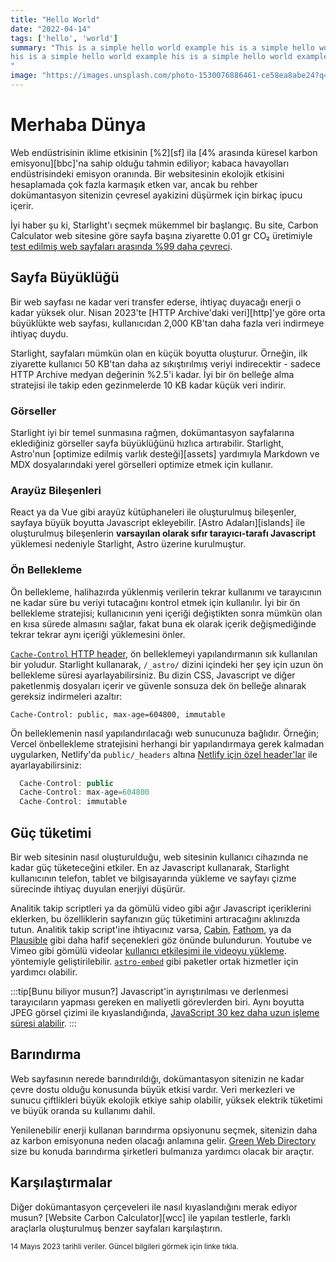 ```yaml
---
title: "Hello World"
date: "2022-04-14"
tags: ['hello', 'world']
summary: "This is a simple hello world example his is a simple hello world example his is a simple hello world example
his is a simple hello world example his is a simple hello world example his is a simple hello world example
"
image: "https://images.unsplash.com/photo-1530076886461-ce58ea8abe24?q=80&w=2071&auto=format&fit=crop&ixlib=rb-4.0.3&ixid=M3wxMjA3fDB8MHxwaG90by1wYWdlfHx8fGVufDB8fHx8fA%3D%3D"
---
```


# Merhaba Dünya

Web endüstrisinin iklime etkisinin [%2][sf] ila [4% arasında küresel karbon emisyonu][bbc]'na sahip olduğu tahmin ediliyor; kabaca havayolları endüstrisindeki emisyon oranında.
Bir websitesinin ekolojik etkisini hesaplamada çok fazla karmaşık etken var, ancak bu rehber dokümantasyon sitenizin çevresel ayakizini düşürmek için birkaç ipucu içerir.

İyi haber şu ki, Starlight'ı seçmek mükemmel bir başlangıç.
Bu site, Carbon Calculator web sitesine göre sayfa başına ziyarette 0.01 gr CO₂ üretimiyle [test edilmiş web sayfaları arasında %99 daha çevreci][sl-carbon].

## Sayfa Büyüklüğü

Bir web sayfası ne kadar veri transfer ederse, ihtiyaç duyacağı enerji o kadar yüksek olur.
Nisan 2023'te [HTTP Archive'daki veri][http]'ye göre orta büyüklükte web sayfası, kullanıcıdan 2,000 KB'tan daha fazla veri indirmeye ihtiyaç duydu.

Starlight, sayfaları mümkün olan en küçük boyutta oluşturur.
Örneğin, ilk ziyarette kullanıcı 50 KB'tan daha az sıkıştırılmış veriyi indirecektir - sadece HTTP Archive medyan değerinin %2.5'i kadar.
İyi bir ön belleğe alma stratejisi ile takip eden gezinmelerde 10 KB kadar küçük veri indirir.

### Görseller

Starlight iyi bir temel sunmasına rağmen, dokümantasyon sayfalarına eklediğiniz görseller sayfa büyüklüğünü hızlıca artırabilir.
Starlight, Astro'nun [optimize edilmiş varlık desteği][assets] yardımıyla Markdown ve MDX dosyalarındaki yerel görselleri optimize etmek için kullanır.

### Arayüz Bileşenleri

React ya da Vue gibi arayüz kütüphaneleri ile oluşturulmuş bileşenler, sayfaya büyük boyutta Javascript ekleyebilir.
[Astro Adaları][islands] ile oluşturulmuş bileşenlerin **varsayılan olarak sıfır tarayıcı-tarafı Javascript** yüklemesi nedeniyle Starlight, Astro üzerine kurulmuştur.

### Ön Bellekleme

Ön bellekleme, halihazırda yüklenmiş verilerin tekrar kullanımı ve tarayıcının ne kadar süre bu veriyi tutacağını kontrol etmek için kullanılır.
İyi bir ön bellekleme stratejisi; kullanıcının yeni içeriği değiştikten sonra mümkün olan en kısa sürede almasını sağlar, fakat buna ek olarak içerik değişmediğinde tekrar tekrar aynı içeriği yüklemesini önler.

[`Cache-Control` HTTP header][cache], ön belleklemeyi yapılandırmanın sık kullanılan bir yoludur.
Starlight kullanarak, `/_astro/` dizini içindeki her şey için uzun ön bellekleme süresi ayarlayabilirsiniz.
Bu dizin CSS, Javascript ve diğer paketlenmiş dosyaları içerir ve güvenle sonsuza dek ön belleğe alınarak gereksiz indirmeleri azaltır:

```
Cache-Control: public, max-age=604800, immutable
```

Ön belleklemenin nasıl yapılandırılacağı web sunucunuza bağlıdır. Örneğin; Vercel önbellekleme stratejisini herhangi bir yapılandırmaya gerek kalmadan uygularken, Netlify'da `public/_headers` altına [Netlify için özel header'lar][ntl-headers] ile ayarlayabilirsiniz:

```javascript
  Cache-Control: public
  Cache-Control: max-age=604800
  Cache-Control: immutable
```

[cache]: https://csswizardry.com/2019/03/cache-control-for-civilians/
[ntl-headers]: https://docs.netlify.com/routing/headers/

## Güç tüketimi

Bir web sitesinin nasıl oluşturulduğu, web sitesinin kullanıcı cihazında ne kadar güç tüketeceğini etkiler.
En az Javascript kullanarak, Starlight kullanıcının telefon, tablet ve bilgisayarında yükleme ve sayfayı çizme sürecinde ihtiyaç duyulan enerjiyi düşürür.

Analitik takip scriptleri ya da gömülü video gibi ağır Javascript içeriklerini eklerken, bu özelliklerin sayfanızın güç tüketimini artıracağını aklınızda tutun.
Analitik takip script'ine ihtiyacınız varsa, [Cabin][cabin], [Fathom][fathom], ya da [Plausible][plausible] gibi daha hafif seçenekleri göz önünde bulundurun.
Youtube ve Vimeo gibi gömülü videolar [kullanıcı etkileşimi ile videoyu yükleme][lazy-video]. yöntemiyle geliştirilebilir.
[`astro-embed`][embed] gibi paketler ortak hizmetler için yardımcı olabilir.

:::tip[Bunu biliyor musun?]
Javascript'in ayrıştırılması ve derlenmesi tarayıcıların yapması gereken en maliyetli görevlerden biri.
Aynı boyutta JPEG görsel çizimi ile kıyaslandığında, [JavaScript 30 kez daha uzun işleme süresi alabilir][cost-of-js].
:::

[cabin]: https://withcabin.com/
[fathom]: https://usefathom.com/
[plausible]: https://plausible.io/
[lazy-video]: https://web.dev/iframe-lazy-loading/
[embed]: https://www.npmjs.com/package/astro-embed
[cost-of-js]: https://medium.com/dev-channel/the-cost-of-javascript-84009f51e99e

## Barındırma

Web sayfasının nerede barındırıldığı, dokümantasyon sitenizin ne kadar çevre dostu olduğu konusunda büyük etkisi vardır.
Veri merkezleri ve sunucu çiftlikleri büyük ekolojik etkiye sahip olabilir, yüksek elektrik tüketimi ve büyük oranda su kullanımı dahil.

Yenilenebilir enerji kullanan barındırma opsiyonunu seçmek, sitenizin daha az karbon emisyonuna neden olacağı anlamına gelir. [Green Web Directory][gwb] size bu konuda barındırma şirketleri bulmanıza yardımcı olacak bir araçtır.

[gwb]: https://www.thegreenwebfoundation.org/directory/

## Karşılaştırmalar

Diğer dokümantasyon çerçeveleri ile nasıl kıyaslandığını merak ediyor musun?
[Website Carbon Calculator][wcc] ile yapılan testlerle, farklı araçlarla oluşturulmuş benzer sayfaları karşılaştırın.




<small>14 Mayıs 2023 tarihli veriler. Güncel bilgileri görmek için linke tıkla.</small>

[sl-carbon]: https://www.websitecarbon.com/website/starlight-astro-build-getting-started/
[vp-carbon]: https://www.websitecarbon.com/website/vitepress-dev-guide-what-is-vitepress/
[dc-carbon]: https://www.websitecarbon.com/website/docus-dev-introduction-getting-started/
[sx-carbon]: https://www.websitecarbon.com/website/sphinx-doc-org-en-master-usage-quickstart-html/
[mk-carbon]: https://www.websitecarbon.com/website/mkdocs-org-getting-started/
[nx-carbon]: https://www.websitecarbon.com/website/nextra-site-docs-docs-theme-start/
[dy-carbon]: https://www.websitecarbon.com/website/docsify-js-org/
[ds-carbon]: https://www.websitecarbon.com/website/docusaurus-io-docs/
[rtd-carbon]: https://www.websitecarbon.com/website/docs-readthedocs-io-en-stable-index-html/
[gb-carbon]: https://www.websitecarbon.com/website/docs-gitbook-com/

